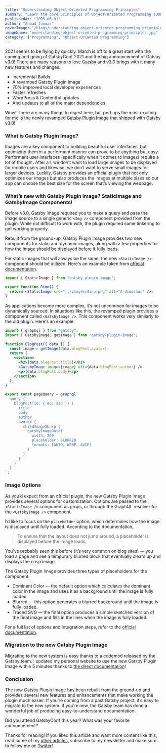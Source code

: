 ```yaml
---
title: "Understanding Object-Oriented Programming Principles"
summary: "Learn the core principles of Object-Oriented Programming (OOP) including encapsulation, inheritance, polymorphism, and abstraction with practical examples."
publishedAt: "2025-06-01" 
author: "Ahmad Januar"
coverImage: "/blogs/understanding-object-oriented-programming-principles.jpg"
imageName: "understanding-object-oriented-programming-principles.jpg"
category: ["Programming", "Object-Oriented Programming"]
---
```


2021 seems to be flying by quickly. March is off to a great start with the coming and going of GatsbyConf 2021 and the big announcement of Gatsby v3.0! There are many reasons to love Gatsby and v3.0 brings with it many new features and changes:

- Incremental Builds
- A revamped Gatsby Plugin Image
- 70% improved local developer experiences
- Faster refreshes
- WordPress & Contentful updates
- And updates to all of the major dependencies

Wow! There are many things to digest here, but perhaps the most exciting for me is the newly revamped [Gatsby Plugin Image](https://www.gatsbyjs.com/plugins/gatsby-plugin-image) that shipped with Gatsby v3.0!

### What is Gatsby Plugin Image?

Images are a key component to building beautiful user interfaces, but optimizing them in a performant manner can prove to be anything but easy. Performant user interfaces (specifically when it comes to images) require a lot of thought. After all, we don’t want to load large images to be displayed for mobile users and likewise, we don’t want to serve small images for larger devices. Luckily, Gatsby provides an official plugin that not only optimizes our images but also produces the images at multiple sizes so our app can choose the best size for the screen that’s viewing the webpage.

### What’s new with Gatsby Plugin Image? StaticImage and GatsbyImage Components!

Before v3.0, Gatsby Image required you to make a query and pass the image source to a single generic `<Img />` component provided from the plugin. While not difficult to work with, the plugin required some tinkering to get working properly.

Rebuilt from the ground-up, Gatsby Plugin Image provides two new components for static and dynamic images, along with a few properties for how the image should be displayed before it fully loads.

For static images that will always be the same, the new `<StaticImage />` component should be utilized. Here's an example taken from [official documentation](https://www.gatsbyjs.com/plugins/gatsby-plugin-image/).

```jsx
import { StaticImage } from "gatsby-plugin-image";

export function Dino() {
  return <StaticImage src="../images/dino.png" alt="A dinosaur" />;
}
```

As applications become more complex, it’s not uncommon for images to be dynamically sourced. In situations like this, the revamped plugin provides a component called `<GatsbyImage />`. This component works very similarly to the old plugin. Here's an example.

```jsx
import { graphql } from "gatsby";
import { GatsbyImage, getImage } from "gatsby-plugin-image";

function BlogPost({ data }) {
  const image = getImage(data.blogPost.avatar);
  return (
    <section>
      <h2>{data.blogPost.title}</h2>
      <GatsbyImage image={image} alt={data.blogPost.author} />
      <p>{data.blogPost.body}</p>
    </section>
  );
}

export const pageQuery = graphql`
  query {
    blogPost(id: { eq: $Id }) {
      title
      body
      author
      avatar {
        childImageSharp {
          gatsbyImageData(
            width: 200
            placeholder: BLURRED
            formats: [AUTO, WEBP, AVIF]
          )
        }
      }
    }
  }
`;
```

### Image Options

As you’d expect from an official plugin, the new Gatsby Plugin Image provides several options for customization. Options are passed to the `<StaticImage />` component as props, or through the GraphQL resolver for the `<GatsbyImage />` component.

I’d like to focus on the `placeholder` option, which determines how the image is displayed until fully loaded. According to the documentation,

> To ensure that the layout does not jump around, a placeholder is displayed before the image loads.

You’ve probably seen this before (it’s very common on blog sites) — you load a page and see a temporary blurred block that eventually clears up and displays the crisp image.

The Gatsby Plugin Image provides three types of placeholders for the component:

- Dominant Color — the default option which calculates the dominant color in the image and uses it as a background until the image is fully loaded.
- Blurred — this option generates a blurred background until the image is fully loaded.
- Traced SVG — the final option produces a simple sketched version of the final image and fills in the lines when the image is fully loaded.

For a full list of options and integration steps, refer to the [official documentation](https://www.gatsbyjs.com/docs/reference/built-in-components/gatsby-plugin-image/#image-options).

### Migration to the new Gatsby Plugin Image

Migrating to the new system is easy thanks to a codemod released by the Gatsby team. I updated my personal website to use the new Gatsby Plugin Image within 5 minutes thanks to [the direct documentation](https://www.gatsbyjs.com/docs/reference/release-notes/image-migration-guide)!

### Conclusion

The new Gatsby Plugin Image has been rebuilt from the ground-up and provides several new features and enhancements that make working the plugin much easier. If you’re coming from a past Gatsby project, it’s easy to migrate to the new system. If you’re new, the Gatsby team has done a wonderful job of producing easy-to-understand documentation.

Did you attend GatsbyConf this year? What was your favorite announcement?

Thanks for reading! If you liked this article and want more content like this, read some of my [other articles](https://braydoncoyer.dev/blog/), subscribe to my newsletter and make sure to follow me on [Twitter](https://twitter.com/BraydonCoyer)!